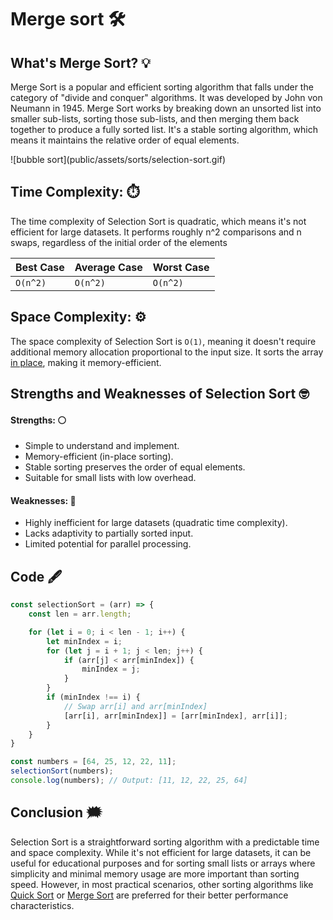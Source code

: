 # Merge sort 🛠️

## What's Merge Sort? 💡
Merge Sort is a popular and efficient sorting algorithm that falls 
under the category of "divide and conquer" algorithms. It was developed 
by John von Neumann in 1945. Merge Sort works by breaking down an unsorted 
list into smaller sub-lists, sorting those sub-lists, and then merging them 
back together to produce a fully sorted list. It's a stable sorting algorithm, 
which means it maintains the relative order of equal elements.

<div className="border border-black rounded-sm">
![bubble sort](public/assets/sorts/selection-sort.gif)
</div>


## Time Complexity: ⏱️ 
The time complexity of Selection Sort is quadratic, which means it's not efficient for large datasets. 
It performs roughly n^2 comparisons and n swaps, regardless of the initial order of the elements

| Best Case  | Average Case  | Worst Case |
| ---------- | ------------- | ---------- |
|   `O(n^2)`   |   `O(n^2)`    |  `O(n^2)`  |

## Space Complexity: ⚙️ 
The space complexity of Selection Sort is `O(1)`, meaning it doesn't require additional 
memory allocation proportional to the input size. It sorts the array [in place](https://en.wikipedia.org/wiki/In-place_algorithm), making 
it memory-efficient.


## Strengths and Weaknesses of Selection Sort 🤓
#### Strengths: ⚪️

- Simple to understand and implement.
- Memory-efficient (in-place sorting).
- Stable sorting preserves the order of equal elements.
- Suitable for small lists with low overhead.

#### Weaknesses: 🔴

- Highly inefficient for large datasets (quadratic time complexity).
- Lacks adaptivity to partially sorted input.
- Limited potential for parallel processing.

## Code 🖋
```js filename="selection-sort.js" copy
const selectionSort = (arr) => {
    const len = arr.length;

    for (let i = 0; i < len - 1; i++) {
        let minIndex = i;
        for (let j = i + 1; j < len; j++) {
            if (arr[j] < arr[minIndex]) {
                minIndex = j;
            }
        }
        if (minIndex !== i) {
            // Swap arr[i] and arr[minIndex]
            [arr[i], arr[minIndex]] = [arr[minIndex], arr[i]];
        }
    }
}

const numbers = [64, 25, 12, 22, 11];
selectionSort(numbers);
console.log(numbers); // Output: [11, 12, 22, 25, 64]
```



## Conclusion 🗯️
Selection Sort is a straightforward sorting algorithm with 
a predictable time and space complexity. While it's not efficient 
for large datasets, it can be useful for educational purposes and for 
sorting small lists or arrays where simplicity and minimal memory usage
are more important than sorting speed. However, in most practical scenarios,
other sorting algorithms like [Quick Sort](quick-sort) or [Merge Sort](merge-sort) are preferred for
their better performance characteristics.